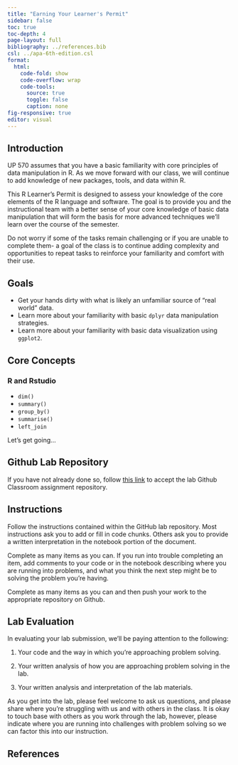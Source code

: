 ```yaml
---
title: "Earning Your Learner's Permit"
sidebar: false
toc: true
toc-depth: 4
page-layout: full
bibliography: ../references.bib
csl: ../apa-6th-edition.csl
format: 
  html:
    code-fold: show
    code-overflow: wrap
    code-tools:
      source: true
      toggle: false
      caption: none
fig-responsive: true
editor: visual
---
```


## Introduction

UP 570 assumes that you have a basic familiarity with core principles of data manipulation in R. As we move forward with our class, we will continue to add knowledge of new packages, tools, and data within R.

This R Learner's Permit is designed to assess your knowledge of the core elements of the R language and software. The goal is to provide you and the instructional team with a better sense of your core knowledge of basic data manipulation that will form the basis for more advanced techniques we'll learn over the course of the semester.

Do not worry if some of the tasks remain challenging or if you are unable to complete them- a goal of the class is to continue adding complexity and opportunities to repeat tasks to reinforce your familiarity and comfort with their use.

## Goals

-   Get your hands dirty with what is likely an unfamiliar source of "real world" data.
- Learn more about your familiarity with basic `dplyr` data manipulation strategies.
- Learn more about your familiarity with basic data visualization using `ggplot2`.

## Core Concepts

### R and Rstudio

- `dim()`
- `summary()`
- `group_by()`
- `summarise()`
- `left_join`

Let's get going...

## Github Lab Repository

If you have not already done so, follow [this link](https://classroom.github.com/a/vnAmHOqZ) to accept the lab Github Classroom assignment repository.

## Instructions

Follow the instructions contained within the GitHub lab repository. Most instructions ask you to add or fill in code chunks. Others ask you to provide a written interpretation in the notebook portion of the document.

Complete as many items as you can. If you run into trouble completing an item, add comments to your code or in the notebook describing where you are running into problems, and what you think the next step might be to solving the problem you're having.

Complete as many items as you can and then push your work to the appropriate repository on Github.

## Lab Evaluation

In evaluating your lab submission, we'll be paying attention to the following:

1. Your code and the way in which you're approaching problem solving.

2. Your written analysis of how you are approaching problem solving in the lab.

3. Your written analysis and interpretation of the lab materials.


As you get into the lab, please feel welcome to ask us questions, and please share where you're struggling with us and with others in the class. It is okay to touch base with others as you work through the lab, however, please indicate where you are running into challenges with problem solving so we can factor this into our instruction.

## References
